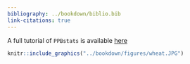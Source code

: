 ```yaml
---
bibliography: ../bookdown/biblio.bib
link-citations: true
---
```


A full tutorial of `PPBstats` is available [here]()


```r
knitr::include_graphics("../bookdown/figures/wheat.JPG")
```
